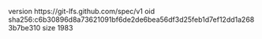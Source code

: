 version https://git-lfs.github.com/spec/v1
oid sha256:c6b30896d8a73621091bf6de2de6bea56df3d25feb1d7ef12dd1a2683b7be310
size 1983
